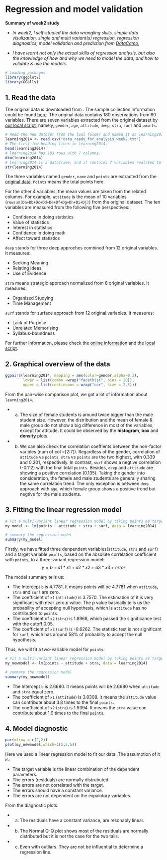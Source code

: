 # Regression and model validation

__Summary of week2 study__


+ _In week2, I self-studied the data wrangling skills, simple data visulization, single and multi variant(s) regression, regression diagnostics, model validation and prediction from [DataCamp](https://campus.datacamp.com/courses/helsinki-open-data-science/regression-and-model-validation?ex=1);_

+ _I have learnt not only the actual skills of regression analysis, but also the knowledge of how and why we need to model the data, and how to validate & use the models._

```r
# Loading packages
library(ggplot2)
library(GGally)
```

## 1. Read the data
The original data is downloaded from [](http://www.helsinki.fi/~kvehkala/JYTmooc/JYTOPKYS3-data.txt). The sample collection information could be found [here](http://s3.amazonaws.com/assets.datacamp.com/production/course_2218/datasets/learning2014.txt). The original data contains 180 observations from 60 variables. There are seven variables extracted from the original dataset by [our local script](https://github.com/QingliGuo/IODS-project/Data/Data_wrangling_IODS_week2.R), namely, `gender`, `age`, `attitude`, `deep`, `stra`, `surf` and `points`.

```r
# Read the new dataset from the loal folder and named it as learning2014.
learning2014 <- read.csv("data_ready_for_analysis_week2.txt")
# The first few heading lines in learning2014.
head(learning2014)
# learning2014 has 183 rows with 7 columns.
dim(learning2014)
# learning2014 is a dataframe, and it contains 7 variables realated to 183 observations.
str(learning2014)
```

The three variables named `gender`, `name` and `points` are extracted from the [original data](http://www.helsinki.fi/~kvehkala/JYTmooc/JYTOPKYS3-data.txt). `Points` means the total points here.

For the other 4 variables, the mean values are taken from the related columns. For example, `attitude` is the mean of 10 variables (`rowsum(Da+Db+Dc+Dd+De+Df+Dg+Dh+Di+Dj)`) from the original dataset. The ten variables are measured from the following five perspectives:

+ Confidence in doing statistics
+ Value of statistics
+ Interest in statistics
+ Confidence in doing math
+ Affect toward statistics

`deep` stands for three deep approches combined from 12 original variables. It measures:

+ Seeking Meaning
+ Relating Ideas
+ Use of Evidence

`stra` means strategic approach normalized from 8 original variables. It measures:

+ Organized Studying
+ Time Management

`surf` stands for surface approach from 12 original variables. It measures:

+ Lack of Purpose
+ Unrelated Memorising 
+ Syllabus-boundness

For further information, please check the [online information](http://s3.amazonaws.com/assets.datacamp.com/production/course_2218/datasets/learning2014.txt) and the [local script](https://github.com/QingliGuo/IODS-project/Data/Data_wrangling_IODS_week2.R).

## 2. Graphical overview of the data

```r
ggpairs(learning2014, mapping = aes(color=gender,alpha=0.3), 
        lower = list(combo =wrap("facethist", bins = 20)),
        upper = list(continuous = wrap("cor", size = 2.5)))
```

From the pair-wise comparison plot, we got a lot of information about `learning2014`.

+ a) The size of female students is around twice bigger than the male student size. However, the distribution and the mean of female & male group do not show a big difference in most of the variables, except for attitude. It could be observed by the __histogram__, __box__ and __density__ plots.

+ b) We can also check the correlation coeffients between the non-factor varibles (num of col =[2:7]). Regardless of the gender, correlation of `attitude` vs `points`, `stra` vs `points` are the two highest, with 0.339 and 0.201, respectively. In contrast, `surf` shows a negtive correlation (-0.112) with the final total `points`. Besides, `deep` and `attitude` are showing a positive correlation (0.135). Taking the gender into consideration, the famele and male students are generally sharing the same correlation trend. The only exception is between `deep` approach with `age`, which female group shows a positive trend but negtive for the male students.

## 3. Fitting the linear regression model

```r
# Fit a multi-variant linear regression model by taking points as target variable and three dependent variables (attitude, stra and surf).
my_model <- lm(points ~ attitude + stra + surf, data = learning2014)

# summary the regression model
summary(my_model)
```

Firstly, we have fitted three denpendent variables(`attitude`, `stra` and `surf`) and a target variable `points`, based on the absolute correlation coefficient with `points`, to a three-variant regression model: $$y=b+a1*x1+a2*x2+a3*x3+error$$

The model summary tells us:

+ The Intercept `b` is 4.7781. It means points will be 4.7781 when `attitude`, `stra` and `surf` are zero.
+ The coefficient of `x1` (`attitude`) is 3.7570. The estimation of it is very significant with near zero _p_ value. The _p_ value basically tells us the probability of accepting null hypothesis, which is `attitude` has no contribution to `points`.
+ The coefficient of `x2` (`stra`) is 1.8968, which passed the significance test with the cutoff 0.05.
+ The coefficient of `x3` (`surf`) is -0.6262. The statistic test is not significant for `surf`, which has around 58% of probablity to accept the null hypothesis.

Thus, we will fit a two-variable model for `points`:
```r
# Fit a multi-variant linear regression model by taking points as target variable and two dependent variables (attitude and stra).
my_newmodel <- lm(points ~ attitude + stra, data = learning2014)

# summary the regression model
summary(my_newmodel)
```

+ The Intercept `b` is 2.6680. It means points will be 2.6680 when `attitude` and `stra` equal zero.
+ The coefficient of `x1` (`attitude`) is 3.8308. It means the `attitude` value can contribute about 3.8 times to the final `points`.
+ The coefficient of `x2` (`stra`) is 1.9394. It means the `stra` value can contribute about 1.9 times to the final `points`.

## 4. Model diagnostic
```r
par(mfrow = c(2,2))
plot(my_newmodel,which=c(1,2,5))
```

Here we used a linear regression model to fit our data. The assumption of it is:

+ The target variable is the linear combination of the dependent parameters.
+ The errors (residuals) are normally distrubuted
+ The errors are not correlated with the target.
+ The errors should have a constant variance.
+ The errors are not dependent on the expaintory variables.

From the diagnostic plots:

+ a) The residuals have a constant variance, are resonably linear.  
+ b) The Normal Q-Q plot shows most of the residuals are normally distributed but it is not the case for the two tails.
+ c) Even with outliars. They are not be influential to determine a regression line.


